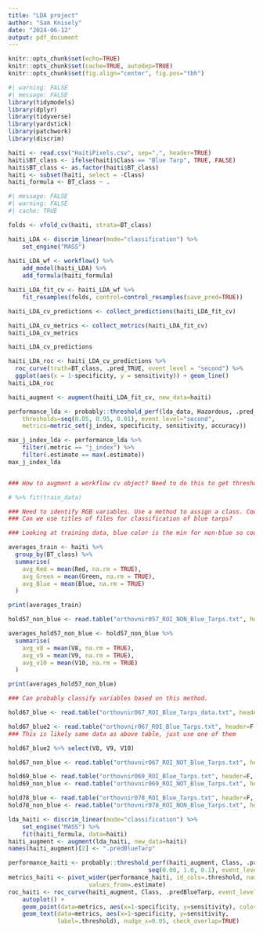 ```yaml
---
title: "LDA project"
author: "Sam Knisely"
date: "2024-06-12"
output: pdf_document
---
```


```r
knitr::opts_chunk$set(echo=TRUE)
knitr::opts_chunk$set(cache=TRUE, autodep=TRUE)
knitr::opts_chunk$set(fig.align="center", fig.pos="tbh")
```

```r
#| warning: FALSE
#| message: FALSE
library(tidymodels)
library(dplyr)
library(tidyverse)
library(yardstick)
library(patchwork)
library(discrim)
```

```r
haiti <- read.csv("HaitiPixels.csv", sep=",", header=TRUE)
haiti$BT_class <- ifelse(haiti$Class == "Blue Tarp", TRUE, FALSE)
haiti$BT_class <- as.factor(haiti$BT_class)
haiti <- subset(haiti, select = -Class)
haiti_formula <- BT_class ~ .

```


```r

#| message: FALSE
#| warning: FALSE
#| cache: TRUE

folds <- vfold_cv(haiti, strata=BT_class)

haiti_LDA <- discrim_linear(mode="classification") %>% 
    set_engine("MASS")
  
haiti_LDA_wf <- workflow() %>%
    add_model(haiti_LDA) %>%
    add_formula(haiti_formula)

haiti_LDA_fit_cv <- haiti_LDA_wf %>% 
    fit_resamples(folds, control=control_resamples(save_pred=TRUE))

haiti_LDA_cv_predictions <- collect_predictions(haiti_LDA_fit_cv)

haiti_LDA_cv_metrics <- collect_metrics(haiti_LDA_fit_cv)
haiti_LDA_cv_metrics
```
```r
haiti_LDA_cv_predictions
```


```r
haiti_LDA_roc <- haiti_LDA_cv_predictions %>%
  roc_curve(truth=BT_class, .pred_TRUE, event_level = "second") %>%
  ggplot(aes(x = 1-specificity, y = sensitivity)) + geom_line()
haiti_LDA_roc
```

```r
haiti_augment <- augment(haiti_LDA_fit_cv, new_data=haiti)

performance_lda <- probably::threshold_perf(lda_data, Hazardous, .pred_TRUE, 
    thresholds=seq(0.05, 0.95, 0.01), event_level="second",
    metrics=metric_set(j_index, specificity, sensitivity, accuracy))

max_j_index_lda <- performance_lda %>% 
    filter(.metric == "j_index") %>% 
    filter(.estimate == max(.estimate))
max_j_index_lda


### How to augment a workflow cv object? Need to do this to get thresholds.

# %>% fit(train_data)

### Need to identify RGB variables. Use a method to assign a class. Could find averages of each var in training set for each class and assign based on closest across three vars (calc distance from each average, sum values, use min as class)
### Can we use titles of files for classification of blue tarps?


```

```r
### Looking at training data, blue color is the min for non-blue so could put Blue title for min of non blue titled datasets

averages_train <- haiti %>%
  group_by(BT_class) %>%
  summarise(
    avg_Red = mean(Red, na.rm = TRUE),
    avg_Green = mean(Green, na.rm = TRUE),
    avg_Blue = mean(Blue, na.rm = TRUE)
  )

print(averages_train)

hold57_non_blue <- read.table("orthovnir057_ROI_NON_Blue_Tarps.txt", header=F, skip = 8)

averages_hold57_non_blue <- hold57_non_blue %>%
  summarise(
    avg_v8 = mean(V8, na.rm = TRUE),
    avg_v9 = mean(V9, na.rm = TRUE),
    avg_v10 = mean(V10, na.rm = TRUE)
  )

print(averages_hold57_non_blue)

### Can probably classify variables based on this method.

```

```r
hold67_blue <- read.table("orthovnir067_ROI_Blue_Tarps_data.txt", header=F, skip = 1)

```

```r
hold67_blue2 <- read.table("orthovnir067_ROI_Blue_Tarps.txt", header=F, skip = 8)
### This is likely same data as above table, just use one of them

hold67_blue2 %>% select(V8, V9, V10)
```

```r
hold67_non_blue <- read.table("orthovnir067_ROI_NOT_Blue_Tarps.txt", header=F, skip = 8)

```

```r
hold69_blue <- read.table("orthovnir069_ROI_Blue_Tarps.txt", header=F, skip=8)
hold69_non_blue <- read.table("orthovnir069_ROI_NOT_Blue_Tarps.txt", header=F, skip=8)

```

```r
hold78_blue <- read.table("orthovnir078_ROI_Blue_Tarps.txt", header=F, skip=8)
hold78_non_blue <- read.table("orthovnir078_ROI_NON_Blue_Tarps.txt", header=F, skip=8)

```


```r
lda_haiti <- discrim_linear(mode="classification") %>%
    set_engine("MASS") %>%
    fit(haiti_formula, data=haiti)
haiti_augment <- augment(lda_haiti, new_data=haiti)
names(haiti_augment)[2] <- ".predBlueTarp"

performance_haiti <- probably::threshold_perf(haiti_augment, Class, .predBlueTarp , 
                                        seq(0.00, 1.0, 0.1), event_level="second")
metrics_haiti <- pivot_wider(performance_haiti, id_cols=.threshold, names_from=.metric,
                       values_from=.estimate)
roc_haiti <- roc_curve(haiti_augment, Class, .predBlueTarp, event_level="second") %>% 
    autoplot() +
    geom_point(data=metrics, aes(x=1-specificity, y=sensitivity), color='red') +
    geom_text(data=metrics, aes(x=1-specificity, y=sensitivity, 
              label=.threshold), nudge_x=0.05, check_overlap=TRUE)
```

